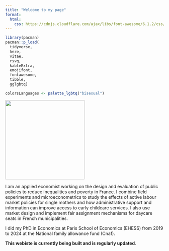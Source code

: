 ```yaml
---
title: "Welcome to my page"
format: 
  html:
    css: https://cdnjs.cloudflare.com/ajax/libs/font-awesome/6.1.2/css/all.min.css
---
```


```r
library(pacman)
pacman::p_load(
  tidyverse,
  here,
  vitae,
  rsvg,
  kableExtra,
  emojifont,
  fontawesome,
  tibble,
  gglgbtq)

colorsLanguages <- palette_lgbtq("bisexual")
```

![](images/PSE_a.heim-12.jpg){fig-align="center" width="252"}

 <!-- <i class="fas fa-envelope"></i> [heimarthur\@gmail.com](mailto:heimarthur@gmail.com) -->

I am an applied economist working on the design and evaluation of public policies to reduce inequalities and poverty in France. I combine field experiments and microeconometrics to study the effects of active labour market policies for single mothers and how administrative support and information can improve access to early childcare services. I also use market design and implement fair assignment mechanisms for daycare seats in French municipalities.

I did my PhD in Economics at Paris School of Economics (EHESS) from 2019 to 2024 at the National family allowance fund (Cnaf).

**This webiste is currently being built and is regularly updated**.

<!-- quarto publish gh-pages -->
